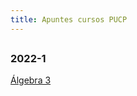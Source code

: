 ```yaml
---
title: Apuntes cursos PUCP
---
```


## {.tabset}

### 2022-1

<a href="2022-1/algebra-3/index.html">
  Álgebra 3
</a>